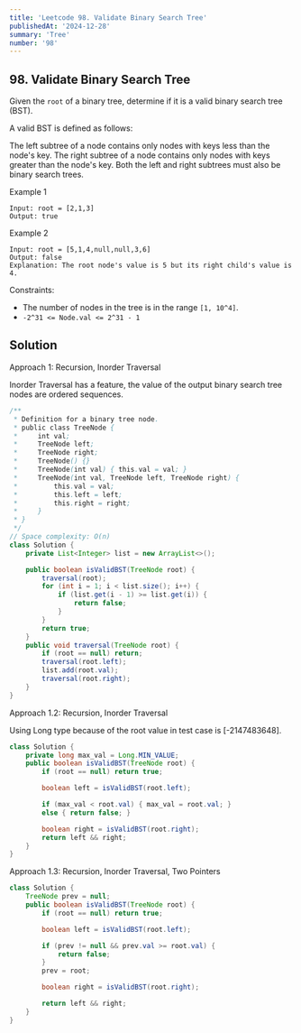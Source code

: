 ```yaml
---
title: 'Leetcode 98. Validate Binary Search Tree'
publishedAt: '2024-12-28'
summary: 'Tree'
number: '98'
---
```


## 98. Validate Binary Search Tree

Given the `root` of a binary tree, determine if it is a valid binary search tree (BST).

A valid BST is defined as follows:

The left 
subtree
 of a node contains only nodes with keys less than the node's key.
The right subtree of a node contains only nodes with keys greater than the node's key.
Both the left and right subtrees must also be binary search trees.

Example 1
`````
Input: root = [2,1,3]
Output: true
`````

Example 2
`````
Input: root = [5,1,4,null,null,3,6]
Output: false
Explanation: The root node's value is 5 but its right child's value is 4.
`````


Constraints:

- The number of nodes in the tree is in the range `[1, 10^4]`.
- `-2^31 <= Node.val <= 2^31 - 1`


## Solution
Approach 1: Recursion, Inorder Traversal

Inorder Traversal has a feature, the value of the output binary search tree nodes are ordered sequences.

````JAVA
/**
 * Definition for a binary tree node.
 * public class TreeNode {
 *     int val;
 *     TreeNode left;
 *     TreeNode right;
 *     TreeNode() {}
 *     TreeNode(int val) { this.val = val; }
 *     TreeNode(int val, TreeNode left, TreeNode right) {
 *         this.val = val;
 *         this.left = left;
 *         this.right = right;
 *     }
 * }
 */
// Space complexity: O(n)
class Solution {
    private List<Integer> list = new ArrayList<>();

    public boolean isValidBST(TreeNode root) {
        traversal(root);
        for (int i = 1; i < list.size(); i++) {
            if (list.get(i - 1) >= list.get(i)) {
                return false;
            }
        }
        return true;
    }
    public void traversal(TreeNode root) {
        if (root == null) return;
        traversal(root.left);
        list.add(root.val);
        traversal(root.right);
    }
}
````

Approach 1.2: Recursion, Inorder Traversal

Using Long type because of the root value in test case is [-2147483648].

````JAVA
class Solution {
    private long max_val = Long.MIN_VALUE;
    public boolean isValidBST(TreeNode root) {
        if (root == null) return true;

        boolean left = isValidBST(root.left);

        if (max_val < root.val) { max_val = root.val; }
        else { return false; }

        boolean right = isValidBST(root.right);
        return left && right;
    }
}
````

Approach 1.3: Recursion, Inorder Traversal, Two Pointers
````JAVA
class Solution {
    TreeNode prev = null;
    public boolean isValidBST(TreeNode root) {
        if (root == null) return true;

        boolean left = isValidBST(root.left);

        if (prev != null && prev.val >= root.val) {
            return false;
        }
        prev = root;

        boolean right = isValidBST(root.right);

        return left && right;
    }
}
````